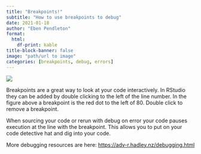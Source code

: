```yaml
---
title: "Breakpoints!"
subtitle: "How to use breakpoints to debug"
date: 2021-01-18
author: "Eben Pendleton"
format:
  html:
    df-print: kable
title-block-banner: false
image: "path/url to image"
categories: [breakpoints, debug, errors]
---
```


![](images/breakpoint.png)

Breakpoints are a great way to look at your code interactively. In RStudio they can be added by double clicking to the left of the line number. In the figure above a breakpoint is the red dot to the left of 80. Double click to remove a breakpoint.

When sourcing your code or rerun with debug on error your code pauses execution at the line with the breakpoint. This allows you to put on your code detective hat and dig into your code.

More debugging resources are here: <https://adv-r.hadley.nz/debugging.html>
